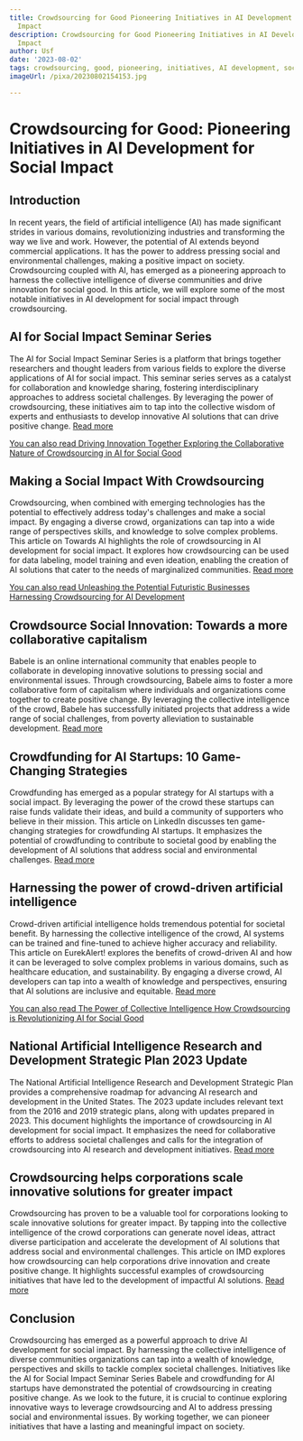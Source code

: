 ```yaml
---
title: Crowdsourcing for Good Pioneering Initiatives in AI Development for Social
  Impact
description: Crowdsourcing for Good Pioneering Initiatives in AI Development for Social
  Impact
author: Usf
date: '2023-08-02'
tags: crowdsourcing, good, pioneering, initiatives, AI development, social impact
imageUrl: /pixa/20230802154153.jpg

---
```

# Crowdsourcing for Good: Pioneering Initiatives in AI Development for  Social Impact

##  Introduction

In recent years, the field of artificial  intelligence (AI) has made  significant strides in various domains, revolutionizing industries and transforming the way we live and work. However, the potential of AI extends beyond  commercial applications. It has the power to address pressing social and environmental challenges, making a positive impact on society. Crowdsourcing coupled with AI,  has emerged as  a pioneering  approach to harness the collective intelligence of diverse communities and drive  innovation for social good. In this article, we will explore some of the most notable initiatives in AI development for social impact through crowdsourcing.

## AI for Social Impact Seminar Series

The AI  for Social Impact Seminar Series is a platform that brings together researchers and thought leaders from various  fields to  explore the diverse applications  of AI for social impact. This seminar series serves as a catalyst for  collaboration and knowledge sharing, fostering interdisciplinary approaches  to address societal  challenges.  By leveraging  the power of crowdsourcing, these initiatives  aim to tap into  the collective wisdom of experts and enthusiasts to develop innovative AI solutions that can drive positive change.  [Read more](https://csrai.psu.edu/initiatives/social-impact)

[You can  also read Driving Innovation  Together Exploring the Collaborative Nature of Crowdsourcing in AI  for Social Good](Driving%20Innovation%20Together%20Exploring%20the%20Collaborative%20Nature%20of%20Crowdsourcing%20in%20AI%20for%20Social%20Good)


## Making a Social Impact  With Crowdsourcing

Crowdsourcing, when combined with emerging technologies has the potential to effectively address today's challenges and make  a social impact. By engaging a  diverse crowd, organizations can tap into a wide range of perspectives skills, and knowledge  to solve  complex problems. This  article on Towards AI highlights the role of crowdsourcing in AI  development for social impact. It explores how crowdsourcing can  be  used for data labeling, model training and even ideation, enabling the creation of AI solutions  that cater to  the needs of marginalized communities. [Read  more](https://towardsai.net/p/data-labeling/making-a-social-impact-with-crowdsourcing)

[You can  also read Unleashing the Potential Futuristic Businesses Harnessing Crowdsourcing for AI Development](Unleashing%20the%20Potential%20Futuristic%20Businesses%20Harnessing%20Crowdsourcing%20for%20AI%20Development)


##  Crowdsource Social Innovation: Towards a  more collaborative capitalism

Babele is an online international  community that enables people to collaborate in developing innovative solutions to  pressing social and environmental issues. Through crowdsourcing, Babele aims to foster a more collaborative form of capitalism where individuals and organizations come together  to create positive change. By leveraging the  collective intelligence of the crowd,  Babele has  successfully  initiated projects that address a wide range of social challenges, from  poverty alleviation  to sustainable development. [Read more](https://babele.co/crowdsourcing-social-innovation/)

## Crowdfunding for AI Startups: 10 Game-Changing Strategies

Crowdfunding has emerged as a popular strategy for AI startups with a  social impact. By leveraging the power of the crowd these startups  can raise funds validate their ideas, and  build a community of supporters who believe in their mission. This article on  LinkedIn discusses ten game-changing strategies for crowdfunding AI  startups. It  emphasizes the potential of crowdfunding to contribute to societal good by enabling the development of AI solutions that address social and environmental challenges.  [Read more](https://www.linkedin.com/pulse/crowdfunding-ai-startups-10-game-changing-strategies-lachezar-zanev)

## Harnessing the power of crowd-driven artificial  intelligence

Crowd-driven artificial intelligence  holds tremendous potential for societal benefit. By harnessing the collective intelligence of the crowd, AI systems can  be trained and fine-tuned to achieve higher accuracy and reliability. This article on EurekAlert! explores the benefits of crowd-driven AI and how it can be leveraged to  solve complex problems in various domains, such  as healthcare education, and sustainability. By engaging  a diverse crowd, AI developers can tap  into a wealth of knowledge and perspectives, ensuring that AI solutions are inclusive  and  equitable. [Read more](https://www.eurekalert.org/news-releases/505261)

[You can also read The Power of Collective Intelligence How Crowdsourcing is Revolutionizing AI for Social Good](The%20Power%20of%20Collective%20Intelligence%20How%20Crowdsourcing%20is%20Revolutionizing%20AI%20for%20Social%20Good)


## National Artificial Intelligence Research  and Development Strategic Plan 2023 Update

The National Artificial Intelligence Research and Development Strategic Plan provides a comprehensive roadmap for advancing AI research and development in the United States. The 2023 update includes relevant text from the 2016 and 2019 strategic plans, along with updates prepared in 2023. This document highlights the importance of crowdsourcing in AI development for social impact. It emphasizes the need for collaborative efforts to address societal challenges and calls for the integration of crowdsourcing into AI  research and  development initiatives. [Read  more](https://www.whitehouse.gov/wp-content/uploads/2023/05/National-Artificial-Intelligence-Research-and-Development-Strategic-Plan-2023-Update.pdf)

## Crowdsourcing helps corporations scale innovative solutions for  greater impact

Crowdsourcing has proven to be a valuable tool for corporations looking to  scale innovative solutions for greater impact. By tapping into the collective intelligence of the  crowd corporations can generate  novel ideas, attract diverse participation and accelerate the development  of  AI solutions  that address social and environmental challenges. This article on IMD explores how crowdsourcing can help corporations drive innovation and create positive change. It highlights successful examples of crowdsourcing initiatives that have led to the development of impactful AI solutions. [Read more](https://www.imd.org/ibyimd/innovation/crowdsourcing-helps-corporations-scale-innovative-solutions-for-greater-impact/)

## Conclusion

Crowdsourcing has  emerged as a powerful approach to drive AI development for social impact. By harnessing the collective intelligence  of diverse communities organizations  can tap  into a wealth of knowledge, perspectives and skills to tackle complex societal challenges. Initiatives like  the AI for Social Impact Seminar Series Babele and crowdfunding  for AI startups have demonstrated the potential of crowdsourcing in creating positive change.  As we look to  the future,  it is crucial to continue exploring innovative ways to leverage crowdsourcing and AI to address pressing social and environmental issues. By  working together, we  can pioneer initiatives that have a lasting and meaningful impact on  society.